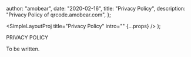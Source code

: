 
  author: "amobear",
  date: "2020-02-16",
  title: "Privacy Policy",
  description: "Privacy Policy of qrcode.amobear.com",
};


  <SimpleLayoutProj title="Privacy Policy" intro="" {...props} />
);

PRIVACY POLICY

To be written.
